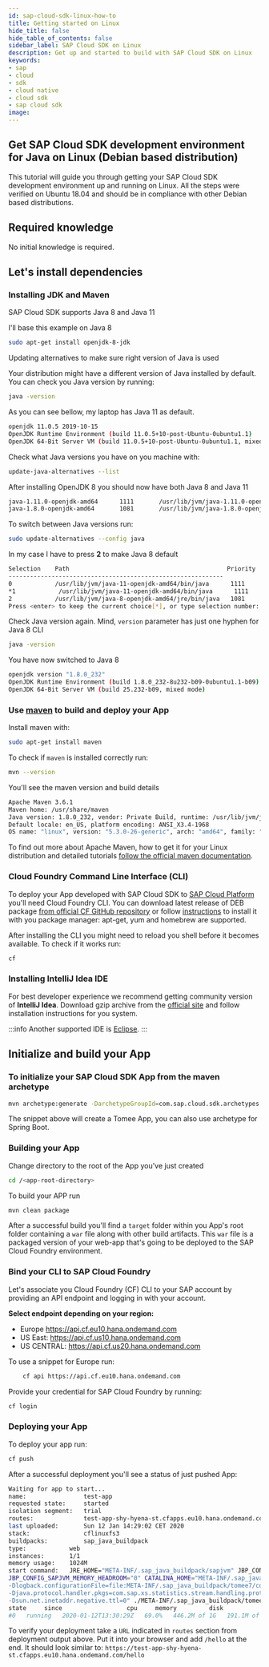 ```yaml
---
id: sap-cloud-sdk-linux-how-to
title: Getting started on Linux
hide_title: false
hide_table_of_contents: false
sidebar_label: SAP Cloud SDK on Linux
description: Get up and started to build with SAP Cloud SDK on Linux
keywords:
- sap
- cloud
- sdk
- cloud native
- cloud sdk
- sap cloud sdk
image:
---
```


## Get SAP Cloud SDK development environment for Java on Linux (Debian based distribution) ##

This tutorial will guide you through getting your SAP Cloud SDK development environment up and running on Linux. All the
steps were verified on Ubuntu 18.04 and should be in compliance with other Debian based distributions.

## Required knowledge

No initial knowledge is required.

## Let's install dependencies

### Installing JDK and Maven

SAP Cloud SDK supports Java 8 and Java 11

I'll base this example on Java 8

``` bash
sudo apt-get install openjdk-8-jdk
```

Updating alternatives to make sure right version of Java is used

Your distribution might have a different version of Java installed by default. You can check you Java version by
running:
``` bash
java -version
```
As you can see bellow, my laptop has Java 11 as default.
``` bash
openjdk 11.0.5 2019-10-15
OpenJDK Runtime Environment (build 11.0.5+10-post-Ubuntu-0ubuntu1.1)
OpenJDK 64-Bit Server VM (build 11.0.5+10-post-Ubuntu-0ubuntu1.1, mixed mode)
```
Check what Java versions you have on you machine with:
``` bash
update-java-alternatives --list
```
After installing OpenJDK 8 you should now have both Java 8 and Java 11
``` bash
java-1.11.0-openjdk-amd64      1111       /usr/lib/jvm/java-1.11.0-openjdk-amd64
java-1.8.0-openjdk-amd64       1081       /usr/lib/jvm/java-1.8.0-openjdk-amd64
 ```
To switch between Java versions run:
``` bash
sudo update-alternatives --config java
```
In my case I have to press **2** to make Java 8 default
``` bash
Selection    Path                                            Priority   Status
------------------------------------------------------------
0            /usr/lib/jvm/java-11-openjdk-amd64/bin/java      1111      auto mode
*1            /usr/lib/jvm/java-11-openjdk-amd64/bin/java      1111      manual mode
2            /usr/lib/jvm/java-8-openjdk-amd64/jre/bin/java   1081      manual mode
Press <enter> to keep the current choice[*], or type selection number:
```
Check Java version again. Mind, `version` parameter has just one hyphen for Java 8 CLI
``` bash
java -version
```
You have now switched to Java 8
``` bash
openjdk version "1.8.0_232"
OpenJDK Runtime Environment (build 1.8.0_232-8u232-b09-0ubuntu1.1-b09)
OpenJDK 64-Bit Server VM (build 25.232-b09, mixed mode)
```
### Use [maven](https://maven.apache.org/) to build and deploy your App

Install maven with:

``` bash
sudo apt-get install maven
```

To check if `maven` is installed correctly run:

``` bash
mvn --version
```
You'll see the maven version and build details

``` bash
Apache Maven 3.6.1
Maven home: /usr/share/maven
Java version: 1.8.0_232, vendor: Private Build, runtime: /usr/lib/jvm/java-8-openjdk-amd64/jre
Default locale: en_US, platform encoding: ANSI_X3.4-1968
OS name: "linux", version: "5.3.0-26-generic", arch: "amd64", family: "unix"
```

To find out more about Apache Maven, how to get it for your Linux distribution and detailed tutorials [follow the
official maven documentation](https://maven.apache.org/).

### Cloud Foundry Command Line Interface (CLI)

To deploy your App developed with SAP Cloud SDK to [SAP Cloud Platform](https://www.sap.com/products/cloud-platform.html)
you'll need Cloud Foundry CLI. You can download latest release of DEB package [from official CF GitHub
repository](https://github.com/cloudfoundry/cli/releases) or follow
[instructions](https://github.com/cloudfoundry/cli#installing-using-a-package-manager) to install it with you package
manager: apt-get, yum and homebrew are supported.

After installing the CLI you might need to reload you shell before it becomes available. To check if it works run:

``` bash
cf
```

### Installing IntelliJ Idea IDE

For best developer experience we recommend getting community version of **IntelliJ Idea**. Download gzip archive from the
[official site](https://www.jetbrains.com/idea/download/#section=linux) and follow installation instructions for you
system.

:::info
Another supported IDE is [Eclipse](https://www.eclipse.org/ide/).
:::

## Initialize and build your App

### To initialize your SAP Cloud SDK App from the maven archetype ###

``` bash
mvn archetype:generate -DarchetypeGroupId=com.sap.cloud.sdk.archetypes -DarchetypeArtifactId=scp-cf-tomee -DarchetypeVersion=RELEASE
```
The snippet above will create a Tomee App, you can also use archetype for Spring Boot.

### Building your App
Change directory to the root of the App you've just created

``` bash
cd /<app-root-directory>
```

To build your APP run

``` bash
mvn clean package
```

After a successful build you'll find a `target` folder within you App's root folder containing a `war` file
along with other build artifacts. This `war` file is a packaged version of your web-app that's going to be deployed to the
SAP Cloud Foundry environment.

### Bind your CLI to SAP Cloud Foundry

Let's associate you Cloud Foundry (CF) CLI to your SAP account by providing an API endpoint and logging in with your
account.

**Select endpoint depending on your region:**

  - Europe <https://api.cf.eu10.hana.ondemand.com>
  - US East: <https://api.cf.us10.hana.ondemand.com>
  - US CENTRAL: <https://api.cf.us20.hana.ondemand.com>

To use a snippet for Europe run:

```bash
    cf api https://api.cf.eu10.hana.ondemand.com
```

Provide your credential for SAP Cloud Foundry by running:

``` bash
cf login
```

### Deploying your App

To deploy your app run:

``` bash
cf push
```

After a successful deployment you'll see a status of just pushed App:

``` bash
Waiting for app to start...
name:                test-app
requested state:     started
isolation segment:   trial
routes:              test-app-shy-hyena-st.cfapps.eu10.hana.ondemand.com
last uploaded:       Sun 12 Jan 14:29:02 CET 2020
stack:               cflinuxfs3
buildpacks:          sap_java_buildpack
type:            web
instances:       1/1
memory usage:    1024M
start command:   JRE_HOME="META-INF/.sap_java_buildpack/sapjvm" JBP_CONFIG_SAPJVM_MEMORY_STACK_THREADS="250" JBP_CLASSPATH="" JBP_CONFIG_SAPJVM_MEMORY_CLASS_COUNT="" JAVA_HOME="META-INF/.sap_java_buildpack/sapjvm"
JBP_CONFIG_SAPJVM_MEMORY_HEADROOM="0" CATALINA_HOME="META-INF/.sap_java_buildpack/tomee7" JAVA_OPTS=" -Djava.io.tmpdir=$TMPDIR -Dhttp.port=$PORT -Daccess.logging.enabled=false
-Dlogback.configurationFile=file:META-INF/.sap_java_buildpack/tomee7/conf/logback.xml -DSAPJVM_EXTENSION_COMMAND_HANDLER=com.sap.xs2rt.dropletaddon.JvmExtensionCommandHandler
-Djava.protocol.handler.pkgs=com.sap.xs.statistics.stream.handling.protocols -agentpath:/app/META-INF/.sap_java_buildpack/jvm_kill/jvmkill-1.12.0.RELEASE-trusty.so=printHeapHistogram=1 -Dsun.net.inetaddr.ttl=0
-Dsun.net.inetaddr.negative.ttl=0" ./META-INF/.sap_java_buildpack/tomee7/bin/catalina.sh run
state     since                  cpu     memory         disk           details
#0   running   2020-01-12T13:30:29Z   69.0%   446.2M of 1G   191.1M of 1G
```

To verify your deployment take a `URL` indicated in `routes` section from deployment output above. Put it into your
browser and add `/hello` at the end. It should look similar to: `https://test-app-shy-hyena-st.cfapps.eu10.hana.ondemand.com/hello`
